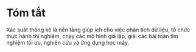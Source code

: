# Tóm tắt

Xác suất thống kê là nền tảng giúp ích cho việc phân tích dữ liệu, tổ chức thực hành thí nghiệm, chạy các mô hình giả lập, giải các bài toán tìm nghiệm tối ưu, nghiên cứu và ứng dụng học máy.
${}$
